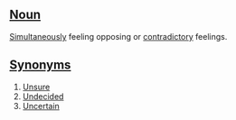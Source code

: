 ==[[Noun]]==
[[Simultaneously]] feeling opposing or [[contradictory]] feelings.

==[[Synonyms]]==
#[[Unsure]]
#[[Undecided]]
#[[Uncertain]]